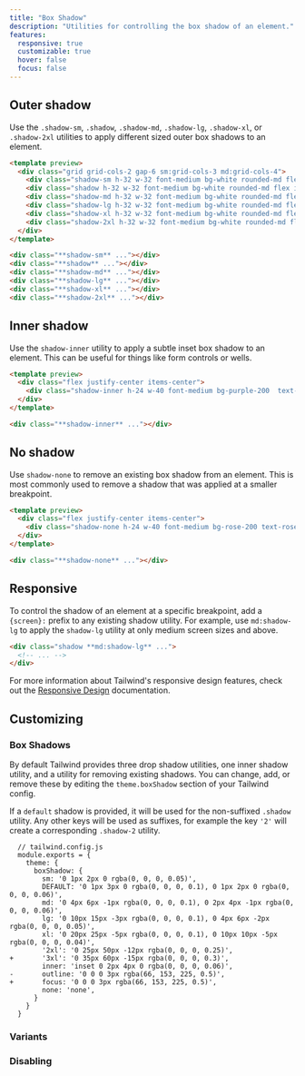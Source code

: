 ```yaml
---
title: "Box Shadow"
description: "Utilities for controlling the box shadow of an element."
features:
  responsive: true
  customizable: true
  hover: false
  focus: false
---
```




## Outer shadow

Use the `.shadow-sm`, `.shadow`, `.shadow-md`, `.shadow-lg`, `.shadow-xl`, or `.shadow-2xl` utilities to apply different sized outer box shadows to an element.

```html indigo
<template preview>
  <div class="grid grid-cols-2 gap-6 sm:grid-cols-3 md:grid-cols-4">
    <div class="shadow-sm h-32 w-32 font-medium bg-white rounded-md flex items-center justify-center">.shadow-sm</div>
    <div class="shadow h-32 w-32 font-medium bg-white rounded-md flex items-center justify-center">.shadow</div>
    <div class="shadow-md h-32 w-32 font-medium bg-white rounded-md flex items-center justify-center">.shadow-md</div>
    <div class="shadow-lg h-32 w-32 font-medium bg-white rounded-md flex items-center justify-center">.shadow-lg</div>
    <div class="shadow-xl h-32 w-32 font-medium bg-white rounded-md flex items-center justify-center">.shadow-xl</div>
    <div class="shadow-2xl h-32 w-32 font-medium bg-white rounded-md flex items-center justify-center">.shadow-2xl</div>
  </div>
</template>

<div class="**shadow-sm** ..."></div>
<div class="**shadow** ..."></div>
<div class="**shadow-md** ..."></div>
<div class="**shadow-lg** ..."></div>
<div class="**shadow-xl** ..."></div>
<div class="**shadow-2xl** ..."></div>
```

## Inner shadow

Use the `shadow-inner` utility to apply a subtle inset box shadow to an element. This can be useful for things like form controls or wells.

```html purple
<template preview>
  <div class="flex justify-center items-center">
    <div class="shadow-inner h-24 w-40 font-medium bg-purple-200  text-purple-500 rounded-md flex items-center justify-center">.shadow-inner</div>
  </div>
</template>

<div class="**shadow-inner** ..."></div>
```

## No shadow

Use `shadow-none` to remove an existing box shadow from an element. This is most commonly used to remove a shadow that was applied at a smaller breakpoint.

```html rose
<template preview>
  <div class="flex justify-center items-center">
    <div class="shadow-none h-24 w-40 font-medium bg-rose-200 text-rose-500 rounded-md flex items-center justify-center">.shadow-none</div>
  </div>
</template>

<div class="**shadow-none** ..."></div>
```

## Responsive

To control the shadow of an element at a specific breakpoint, add a `{screen}:` prefix to any existing shadow utility. For example, use `md:shadow-lg` to apply the `shadow-lg` utility at only medium screen sizes and above.

```html
<div class="shadow **md:shadow-lg** ...">
  <!-- ... -->
</div>
```

For more information about Tailwind's responsive design features, check out the [Responsive Design](/docs/responsive-design) documentation.

## Customizing

### Box Shadows

By default Tailwind provides three drop shadow utilities, one inner shadow utility, and a utility for removing existing shadows. You can change, add, or remove these by editing the `theme.boxShadow` section of your Tailwind config.

If a `default` shadow is provided, it will be used for the non-suffixed `.shadow` utility. Any other keys will be used as suffixes, for example the key `'2'` will create a corresponding `.shadow-2` utility.

```diff-js
  // tailwind.config.js
  module.exports = {
    theme: {
      boxShadow: {
        sm: '0 1px 2px 0 rgba(0, 0, 0, 0.05)',
        DEFAULT: '0 1px 3px 0 rgba(0, 0, 0, 0.1), 0 1px 2px 0 rgba(0, 0, 0, 0.06)',
        md: '0 4px 6px -1px rgba(0, 0, 0, 0.1), 0 2px 4px -1px rgba(0, 0, 0, 0.06)',
        lg: '0 10px 15px -3px rgba(0, 0, 0, 0.1), 0 4px 6px -2px rgba(0, 0, 0, 0.05)',
        xl: '0 20px 25px -5px rgba(0, 0, 0, 0.1), 0 10px 10px -5px rgba(0, 0, 0, 0.04)',
        '2xl': '0 25px 50px -12px rgba(0, 0, 0, 0.25)',
+       '3xl': '0 35px 60px -15px rgba(0, 0, 0, 0.3)',
        inner: 'inset 0 2px 4px 0 rgba(0, 0, 0, 0.06)',
-       outline: '0 0 0 3px rgba(66, 153, 225, 0.5)',
+       focus: '0 0 0 3px rgba(66, 153, 225, 0.5)',
        none: 'none',
      }
    }
  }
```

### Variants

<Variants plugin="boxShadow" />

### Disabling

<Disabling plugin="boxShadow" />
